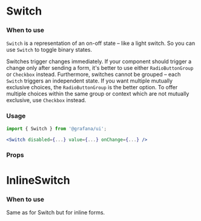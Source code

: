 
<Meta title="MDX|Switch" component={Switch} />

# Switch

### When to use

`Switch` is a representation of an on-off state – like a light switch. So you can use `Switch` to toggle binary states.

Switches trigger changes immediately. If your component should trigger a change only after sending a form, it's better to use either `RadioButtonGroup` or `Checkbox` instead. Furthermore, switches cannot be grouped – each `Switch` triggers an independent state. If you want multiple mutually exclusive choices, the `RadioButtonGroup` is the better option. To offer multiple choices within the same group or context which are not mutually exclusive, use `Checkbox` instead.

### Usage

```jsx
import { Switch } from '@grafana/ui';

<Switch disabled={...} value={...} onChange={...} />
```

### Props

<ArgTypes of={Switch} />

# InlineSwitch

### When to use

Same as for Switch but for inline forms.
